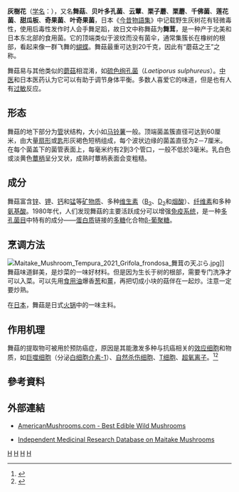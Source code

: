 {{Speciesbox 
| taxon = Grifola frondosa
| image =  Eikhaas.JPG
| image_caption = '''舞菇'''
| authority =  (Dicks.) Gray
}}
{{mycomorphbox 
| name = Grifola frondosa
| whichGills = decurrent
| capShape = offset
| capShape2 = no
| hymeniumType=pores
| stipeCharacter=NA
| ecologicalType=parasitic
| sporePrintColor=white
| howEdible=edible}}

'''灰樹花'''（[[学名|学名]]：''{{lang|la|Grifola frondosa}}''），又名'''舞菇'''、'''贝叶多孔菌'''、'''云蕈'''、'''栗子蘑'''、'''栗蘑'''、'''千佛菌'''、'''莲花菌'''、'''甜瓜板'''、'''奇果菌'''、'''叶奇果菌'''，日本《[[今昔物語集|今昔物語集]]》中记载野生灰树花有轻微毒性，使用后毒性发作时人会手舞足蹈，故日文中称舞菇为'''舞茸'''，是一种产于北美和日本东北部的食用菌。它的顶端类似于波纹而没有菌伞，通常集簇长在橡树的根部，看起来像一群飞舞的[[蝴蝶|蝴蝶]]。舞菇最重可达到20千克，因此有“蘑菇之王”之称。

舞菇易与其他类似的[[蘑菇|蘑菇]]相混淆，如[[硫色绚孔菌|硫色绚孔菌]]（''Laetiporus sulphureus''）。[[中医|中医]]和日本医药认为它可以有助于调节身体平衡。多数人喜爱它的味道，但是也有人有[[过敏|过敏]]反应。

== 形态 ==
舞菇的地下部分为[[管|管]]状结构，大小如[[马铃薯|马铃薯]]一般。顶端菌盖簇直径可达到60厘米，由大量[[扇形|扇形]]或[[匙|匙]]形灰褐色短柄组成，每个波状边缘的菌盖直径为2－7厘米。在每个菌盖下的菌管表面上，每毫米约有2到3个管口，一般不低於3毫米。乳白色或淡黄色[[蕈柄|蕈柄]]呈分叉状，成熟时蕈柄表面会变粗糙。

== 成分 ==
舞菇富含[[锌|锌]]、[[钾|钾]]、[[钙|钙]]和[[锰|锰]]等[[矿物质|矿物质]]、多种[[维生素|维生素]]（[[维生素B2|B<sub>2</sub>]]、[[维生素D|D<sub>2</sub>]]和[[烟酸|烟酸]]）、[[纤维素|纤维素]]和多种[[氨基酸|氨基酸]]。1980年代，人们发现舞菇的主要活跃成分可以增强[[免疫系统|免疫系统]]，是一种[[多孔菌目|多孔菌目]]中特有的成分——[[蛋白质|蛋白质]]链接的[[多糖|多糖]]化合物[[β-葡聚糖|β-葡聚糖]]。

== 烹调方法 ==
[[File:Maitake_Mushroom_Tempura_2021_Grifola_frondosa_舞茸の天ぷら.jpg|thumb]]]]
舞菇味道鲜美，是炒菜的一味好材料。但是因为生长于树的根部，需要专门洗净才可以入菜。可以先用[[食用油|食用油]]爆香[[葱|葱]]和[[薑|薑]]，再把切成小块的菇伴在一起炒。注意一定要炒熟。

在[[日本|日本]]，舞菇是日式[[火锅|火锅]]中的一味主料。

== 作用机理 ==
舞菇的提取物可被用於预防癌症，原因是其能激发多种与抗癌相关的[[效应细胞|效应细胞]]和物质，如[[巨噬细胞|巨噬细胞]]（分泌[[白细胞介素-1|白细胞介素-1]]）、[[自然杀伤细胞|自然杀伤细胞]]、[[T细胞|T细胞]]、[[超氧离子|超氧离子]]。<ref>{{en}}{{cite journal en |author=Masuda Y, Murata Y, Hayashi M, Nanba H. |title=Inhibitory effect of MD-Fraction on tumor metastasis: involvement of NK cell activation and suppression of intercellular adhesion molecule (ICAM)-1 expression in lung vascular endothelial cells |journal=Biol Pharm Bull. |volume=31 |issue=6 |pages=1104-1108 |url=http://www.ncbi.nlm.nih.gov/pubmed/18520039?dopt=Citation |accessdate=2009-01-24 |date=Jun 2008 |archive-date=2019-11-30 |archive-url=https://web.archive.org/web/20191130020841/https://www.ncbi.nlm.nih.gov/pubmed/18520039?dopt=Citation |dead-url=no }}</ref><ref>{{en}}{{cite journal en |author=Kodama N, Komuta K, Nanba H. |title=Can Maitake MD-fraction aid cancer patients? |journal=Altern Med Rev. |volume=7 |issue=3 |pages=236-239 |url=http://www.ncbi.nlm.nih.gov/pubmed/12126464?dopt=Citation |accessdate=2009-01-24 |date=Jun 2002 |archive-date=2019-11-30 |archive-url=https://web.archive.org/web/20191130163943/https://www.ncbi.nlm.nih.gov/pubmed/12126464?dopt=Citation |dead-url=no }}</ref>

==參考資料==
{{reflist}}

==外部連結==
{{commons|Grifola frondosa}}
* {{en}}[http://americanmushrooms.com/edibles1.htm AmericanMushrooms.com - Best Edible Wild Mushrooms] {{Wayback|url=http://americanmushrooms.com/edibles1.htm |date=20210325063807 }}
* {{en}}[https://web.archive.org/web/20090212132315/http://vermontmushrooms.com/herbmed_gmm.php?HerbID=2 Independent Medicinal Research Database on Maitake Mushrooms]

{{藥草和真菌}}
{{Taxonbar|from=Q1165686}}

[[Category:食用菌|H]]
[[Category:多孔菌科|H]]
[[Category:藥用真菌|H]]
[[Category:1785年描述的真菌|H]]